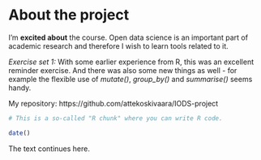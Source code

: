 
# About the project

I'm **excited about** the course. Open data science is an important part of academic research and therefore I wish to learn tools related to it.

*Exercise set 1:* With some earlier experience from R, this was an excellent reminder exercise. And there was also some new things as well - for example the flexible use of *mutate()*, *group_by()* and *summarise()* seems handy. 

My repository: https://github.com/attekoskivaara/IODS-project


```r
# This is a so-called "R chunk" where you can write R code.

date()

```
The text continues here.


